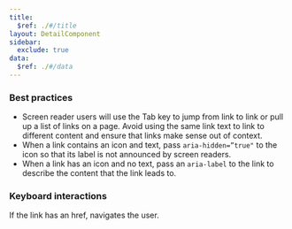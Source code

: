 ```yaml
---
title:
  $ref: ./#/title
layout: DetailComponent
sidebar:
  exclude: true
data:
  $ref: ./#/data
---
```


### Best practices

- Screen reader users will use the Tab key to jump from link to link or pull up a list of links on a page. Avoid using the same link text to link to different content and ensure that links make sense out of context.
- When a link contains an icon and text, pass `aria-hidden=”true"` to the icon so that its label is not announced by screen readers.
- When a link has an icon and no text, pass an `aria-label` to the link to describe the content that the link leads to.

### Keyboard interactions

<KeyboardControls>
<KeyboardControl keyOrCombos="Enter">

If the link has an href, navigates the user.

</KeyboardControl>
</KeyboardControls>
